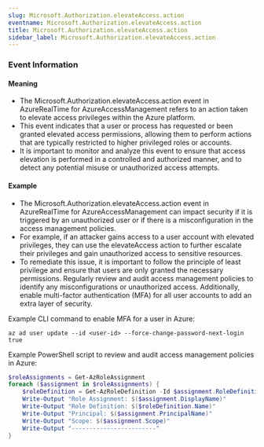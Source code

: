 ```yaml
--- 
slug: Microsoft.Authorization.elevateAccess.action
eventname: Microsoft.Authorization.elevateAccess.action
title: Microsoft.Authorization.elevateAccess.action
sidebar_label: Microsoft.Authorization.elevateAccess.action
---
```

                       
### Event Information

#### Meaning

- The Microsoft.Authorization.elevateAccess.action event in AzureRealTime for AzureAccessManagement refers to an action taken to elevate access privileges within the Azure platform.
- This event indicates that a user or process has requested or been granted elevated access permissions, allowing them to perform actions that are typically restricted to higher privileged roles or accounts.
- It is important to monitor and analyze this event to ensure that access elevation is performed in a controlled and authorized manner, and to detect any potential misuse or unauthorized access attempts.

#### Example

- The Microsoft.Authorization.elevateAccess.action event in AzureRealTime for AzureAccessManagement can impact security if it is triggered by an unauthorized user or if there is a misconfiguration in the access management policies.
- For example, if an attacker gains access to a user account with elevated privileges, they can use the elevateAccess action to further escalate their privileges and gain unauthorized access to sensitive resources.
- To remediate this issue, it is important to follow the principle of least privilege and ensure that users are only granted the necessary permissions. Regularly review and audit access management policies to identify any misconfigurations or unauthorized access. Additionally, enable multi-factor authentication (MFA) for all user accounts to add an extra layer of security.

Example CLI command to enable MFA for a user in Azure:
```
az ad user update --id <user-id> --force-change-password-next-login true
```

Example PowerShell script to review and audit access management policies in Azure:
```powershell
$roleAssignments = Get-AzRoleAssignment
foreach ($assignment in $roleAssignments) {
    $roleDefinition = Get-AzRoleDefinition -Id $assignment.RoleDefinitionId
    Write-Output "Role Assignment: $($assignment.DisplayName)"
    Write-Output "Role Definition: $($roleDefinition.Name)"
    Write-Output "Principal: $($assignment.PrincipalName)"
    Write-Output "Scope: $($assignment.Scope)"
    Write-Output "------------------------"
}
```


 